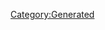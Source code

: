{{Database/Music/MusicInfo
 |ID=19
 |Cov=19
 |Cd=2
 |Nam=19
 |Div=19
 |Ma=2
 |SerieId=4
 |SerieLogoId=4
 |WavId=19
 |VariationId=0
 |Dsc=19
 |Strt=10
 |ValkyrieBattle=1
 |ValkyrieIntro=1
 |ValkyrieIntroSky=1
 |DivaSolo=1
 |DivaMulti=1
 |Exp=2
}}
[[Category:Generated]]
